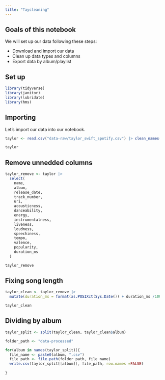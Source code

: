 ```yaml
---
title: "Taycleaning"
---
```


## Goals of this notebook

We will set up our data following these steps:

- Download and import our data
- Clean up data types and columns
- Export data by album/playlist

## Set up

```r

library(tidyverse)
library(janitor)
library(lubridate)
library(hms)

```

## Importing

Let's import our data into our notebook.

```r

taylor <- read.csv("data-raw/taylor_swift_spotify.csv") |> clean_names()

taylor
```

## Remove unnedded columns

```r

taylor_remove <- taylor |>
  select(
    name,
    album,
    release_date,
    track_number,
    uri,
    acousticness,
    danceability,
    energy,
    instrumentalness,
    liveness,
    loudness,
    speechiness,
    tempo,
    valence,
    popularity,
    duration_ms
  )

taylor_remove

```

## Fixing song length

```r

taylor_clean <- taylor_remove |>
  mutate(duration_ms = format(as.POSIXct(Sys.Date()) + duration_ms /1000, "%M:%S"))

taylor_clean

```

## Dividing by album

```r

taylor_split <- split(taylor_clean, taylor_clean$album)

folder_path <- "data-processed"

for(album in names(taylor_split)){
  file_name <- paste0(album, ".csv")
  file_path <- file.path(folder_path, file_name)
  write.csv(taylor_split[[album]], file_path, row.names =FALSE)
  
}
```
